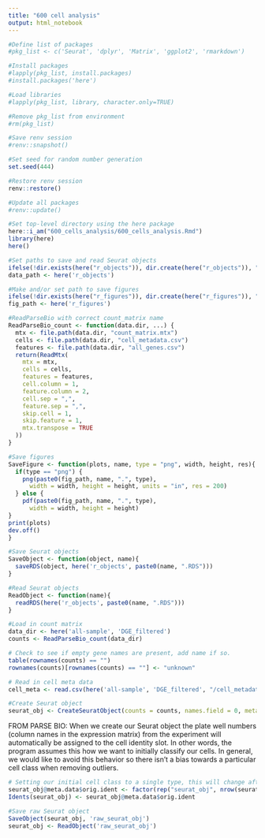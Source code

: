 ```yaml
---
title: "600 cell analysis"
output: html_notebook
---
```


```r
#Define list of packages
#pkg_list <- c('Seurat', 'dplyr', 'Matrix', 'ggplot2', 'rmarkdown')

#Install packages
#lapply(pkg_list, install.packages)
#install.packages('here')

#Load libraries
#lapply(pkg_list, library, character.only=TRUE)

#Remove pkg_list from environment
#rm(pkg_list)

#Save renv session
#renv::snapshot()
```

```r
#Set seed for random number generation
set.seed(444)

#Restore renv session
renv::restore()

#Update all packages
#renv::update()
```

```r

#Set top-level directory using the here package
here::i_am("600_cells_analysis/600_cells_analysis.Rmd")
library(here)
here()

#Set paths to save and read Seurat objects
ifelse(!dir.exists(here("r_objects")), dir.create(here("r_objects")), "Folder exists already")
data_path <- here('r_objects')

#Make and/or set path to save figures
ifelse(!dir.exists(here("r_figures")), dir.create(here("r_figures")), "Folder exists already")
fig_path <- here('r_figures')
```

```r
#ReadParseBio with correct count_matrix name
ReadParseBio_count <- function(data.dir, ...) {
  mtx <- file.path(data.dir, "count_matrix.mtx")
  cells <- file.path(data.dir, "cell_metadata.csv")
  features <- file.path(data.dir, "all_genes.csv")
  return(ReadMtx(
    mtx = mtx,
    cells = cells,
    features = features,
    cell.column = 1,
    feature.column = 2,
    cell.sep = ",",
    feature.sep = ",",
    skip.cell = 1,
    skip.feature = 1,
    mtx.transpose = TRUE
  ))
}

#Save figures
SaveFigure <- function(plots, name, type = "png", width, height, res){
  if(type == "png") {
    png(paste0(fig_path, name, ".", type),
      width = width, height = height, units = "in", res = 200)
  } else {
    pdf(paste0(fig_path, name, ".", type),
      width = width, height = height)
}
print(plots)
dev.off()
}

#Save Seurat objects
SaveObject <- function(object, name){
  saveRDS(object, here('r_objects', paste0(name, ".RDS")))
}

#Read Seurat objects
ReadObject <- function(name){
  readRDS(here('r_objects', paste0(name, ".RDS")))
}
```

```r
#Load in count matrix
data_dir <- here('all-sample', 'DGE_filtered')
counts <- ReadParseBio_count(data_dir)

# Check to see if empty gene names are present, add name if so.
table(rownames(counts) == "")
rownames(counts)[rownames(counts) == ""] <- "unknown"

# Read in cell meta data
cell_meta <- read.csv(here('all-sample', 'DGE_filtered', "/cell_metadata.csv"), row.names = 1)

#Create Seurat object
seurat_obj <- CreateSeuratObject(counts = counts, names.field = 0, meta.data = cell_meta)
```

FROM PARSE BIO:
When we create our Seurat object the plate well numbers (column names in the expression matrix) from the experiment will automatically be assigned to the cell identity slot. In other words, the program assumes this how we want to initially classify our cells. In general, we would like to avoid this behavior so there isn't a bias towards a particular cell class when removing outliers.

```r
# Setting our initial cell class to a single type, this will change after clustering. 
seurat_obj@meta.data$orig.ident <- factor(rep("seurat_obj", nrow(seurat_obj@meta.data)))
Idents(seurat_obj) <- seurat_obj@meta.data$orig.ident

#Save raw Seurat object
SaveObject(seurat_obj, 'raw_seurat_obj')
seurat_obj <- ReadObject('raw_seurat_obj')
```

```r

```
